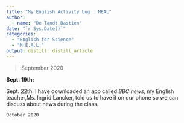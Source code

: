 ```yaml
---
title: "My English Activity Log : MEAL"
author:
  - name: "De Tandt Bastien" 
date: "`r Sys.Date()`"
categories:
  - "English for Science"
  - "M.E.A.L."
output: distill::distill_article
---
```


> September 2020



**Sept. 19th: **

Sept. 22th: I have downloaded an app called *BBC news*, my English teacher,Ms. Ingrid Lancker, told us to have it on our phone so we can discuss about news during the class.



`October 2020`
